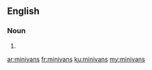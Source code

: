 ==English==

===Noun===
{{head|en|plural}}

# {{plural of|minivan|lang=en|nocat=1}}

[[ar:minivans]]
[[fr:minivans]]
[[ku:minivans]]
[[my:minivans]]